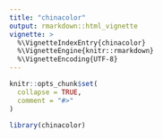 ```yaml
---
title: "chinacolor"
output: rmarkdown::html_vignette
vignette: >
  %\VignetteIndexEntry{chinacolor}
  %\VignetteEngine{knitr::rmarkdown}
  %\VignetteEncoding{UTF-8}
---
```


```r
knitr::opts_chunk$set(
  collapse = TRUE,
  comment = "#>"
)
```

```r
library(chinacolor)
```
